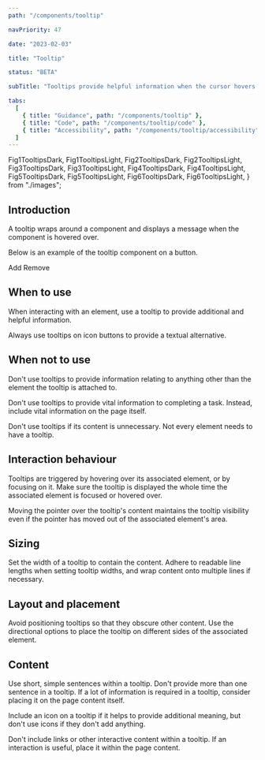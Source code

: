 ```yaml
---
path: "/components/tooltip"

navPriority: 47

date: "2023-02-03"

title: "Tooltip"

status: "BETA"

subTitle: "Tooltips provide helpful information when the cursor hovers over an element or when focus is applied."

tabs:
  [
    { title: "Guidance", path: "/components/tooltip" },
    { title: "Code", path: "/components/tooltip/code" },
    { title: "Accessibility", path: "/components/tooltip/accessibility" },
  ]
---
```


  Fig1TooltipsDark,
  Fig1TooltipsLight,
  Fig2TooltipsDark,
  Fig2TooltipsLight,
  Fig3TooltipsDark,
  Fig3TooltipsLight,
  Fig4TooltipsDark,
  Fig4TooltipsLight,
  Fig5TooltipsDark,
  Fig5TooltipsLight,
  Fig6TooltipsDark,
  Fig6TooltipsLight,
} from "./images";

## Introduction

A tooltip wraps around a component and displays a message when the component is hovered over.

Below is an example of the tooltip component on a button.

<ComponentPreview>
  <div style={{ display: "flex", flexDirection: "column", gap: "0.5rem" }}>
    <IcTooltip
      label="Add Americano to favourites"
      target="test-button-0"
      placement="top"
    >
      <IcButton id="test-button-0" aria-describedby="ic-tooltip-test-button-0">
        Add
      </IcButton>
    </IcTooltip>
    <IcTooltip
      label="Remove Americano from favourites"
      target="test-button-1"
      placement="bottom"
    >
      <IcButton id="test-button-1" aria-describedby="ic-tooltip-test-button-1">
        Remove
      </IcButton>
    </IcTooltip>
  </div>
</ComponentPreview>

## When to use

When interacting with an element, use a tooltip to provide additional and helpful information.

Always use tooltips on icon buttons to provide a textual alternative.

<DoubleDoDontCaution>
  <DoDontCaution
    imageSrc={[Fig1TooltipsLight, Fig1TooltipsDark]}
    imageAlt="A focused icon button displaying a tooltip that says 'Search'."
    state="good"
    caption="Use tooltips to provide a text alternative to icon buttons."
  />
</DoubleDoDontCaution>

## When not to use

Don't use tooltips to provide information relating to anything other than the element the tooltip is attached to.

<DoubleDoDontCaution>
  <DoDontCaution
    imageSrc={[Fig2TooltipsLight, Fig2TooltipsDark]}
    imageAlt="Three icon buttons with a cursor hovering over the search icon button. A tooltip is displayed that says 'Settings, inbox and search'."
    state="bad"
    caption="Don't use tooltips to contain information regarding another element."
  />
</DoubleDoDontCaution>

Don't use tooltips to provide vital information to completing a task. Instead, include vital information on the page itself.

Don't use tooltips if its content is unnecessary. Not every element needs to have a tooltip.

## Interaction behaviour

Tooltips are triggered by hovering over its associated element, or by focusing on it. Make sure the tooltip is displayed the whole time the associated element is focused or hovered over.

Moving the pointer over the tooltip's content maintains the tooltip visibility even if the pointer has moved out of the associated element's area.

<DoubleDoDontCaution>
  <DoDontCaution
    imageSrc={[Fig3TooltipsLight, Fig3TooltipsDark]}
    imageAlt="A button showing a tooltip with the cursor hovering over the button, and a second button showing a tooltip with the cursor hovering over the tooltip content."
    state="good"
    caption="Tooltips display when hovering over the triggering element or the tooltip itself."
  />
</DoubleDoDontCaution>

## Sizing

Set the width of a tooltip to contain the content. Adhere to readable line lengths when setting tooltip widths, and wrap content onto multiple lines if necessary.

<DoubleDoDontCaution>
  <DoDontCaution
    imageSrc={[Fig4TooltipsLight, Fig4TooltipsDark]}
    imageAlt="Three icon buttons and a tooltip displayed. The tooltip says ‘Search for drinks, recipes and pairing suggestions’ and wraps onto two lines."
    state="good"
    caption="Size the tooltip so that its content adheres to readable line lengths."
  />
</DoubleDoDontCaution>

## Layout and placement

Avoid positioning tooltips so that they obscure other content. Use the directional options to place the tooltip on different sides of the associated element.

<DoubleDoDontCaution>
  <DoDontCaution
    imageSrc={[Fig5TooltipsLight, Fig5TooltipsDark]}
    imageAlt="A set of icon buttons that are obscured by a tooltip that is displayed."
    state="caution"
    caption="Avoid positioning tooltips so that they obscure other content."
  />
</DoubleDoDontCaution>

## Content

Use short, simple sentences within a tooltip. Don't provide more than one sentence in a tooltip. If a lot of information is required in a tooltip, consider placing it on the page content itself.

Include an icon on a tooltip if it helps to provide additional meaning, but don't use icons if they don't add anything.

Don't include links or other interactive content within a tooltip. If an interaction is useful, place it within the page content.

<DoubleDoDontCaution>
  <DoDontCaution
    imageSrc={[Fig6TooltipsLight, Fig6TooltipsDark]}
    imageAlt="A tooltip that says 'For advanced search click here' where the word 'here' is a link."
    state="bad"
    caption="Don't use interactive content within a tooltip."
  />
</DoubleDoDontCaution>

